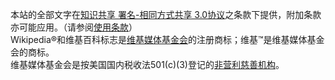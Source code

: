本站的全部文字在<a rel="license" href="{{fullurl:Wikipedia:CC-BY-SA-3.0协议文本}}" title="Wikipedia:CC-BY-SA-3.0协议文本">知识共享 署名-相同方式共享 3.0协议</a><a rel="license" href="//creativecommons.org/licenses/by-sa/3.0/deed.zh" style="display:none;"></a>之条款下提供，附加条款亦可能应用。（请参阅<a href="//foundation.wikimedia.org/wiki/Terms_of_Use">使用条款</a>）<br />
Wikipedia®和维基百科标志是<a href="//wikimediafoundation.org">维基媒体基金会</a>的注册商标；维基™是维基媒体基金会的商标。<br />
维基媒体基金会是按美国国内税收法501(c)(3)登记的<a href="//donate.wikimedia.org/wiki/Tax_deductibility">非营利慈善机构</a>。<br />